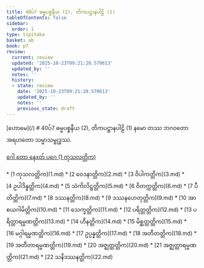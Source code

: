 ```yaml
---
title: 40ပ်7 ဓမ္မပစ္စနီယ (2), တိကပဋ္ဌာနပါဠိ (1)
tableOfContents: false
sidebar:
  order: 1
type: tipitaka
basket: ab
book: p7
review:
  current: review
  updated: '2025-10-23T09:21:28.570613'
  updated_by: ''
  notes: ''
  history:
  - state: review
    date: '2025-10-23T09:21:28.570613'
    updated_by: ''
    notes: ''
    previous_state: draft
---
```



<ReviewStatus review={frontmatter.review} showDetails={true} />

<HypothesisAnnotation frontmatter={frontmatter} />

<Paragraph type="center" book="p7">
[ဟောမေ](/)
</Paragraph>

<Paragraph type="center" book="p7">
# 40ပ်7 ဓမ္မပစ္စနီယ (2), တိကပဋ္ဌာနပါဠိ (1)
</Paragraph>

<Paragraph number="1" type="center" book="p7">
နမော တဿ ဘဂဝတော အရဟတော သမ္မာသမ္ဗုဒ္ဓဿ.

[ဂေါ တော နေxတ် ပဂေ (1 ကုသလတ္တိက)](1.md)



</Paragraph>

<TableOfContents book="p7" section="40">
* [1 ကုသလတ္တိက](1.md)
* [2 ဝေဒနာတ္တိက](2.md)
* [3 ဝိပါကတ္တိက](3.md)
* [4 ဥပါဒိန္နတ္တိက](4.md)
* [5 သံကိလိဋ္ဌတ္တိက](5.md)
* [6 ဝိတက္ကတ္တိက](6.md)
* [7 ပီတိတ္တိက](7.md)
* [8 ဒဿနတ္တိက](8.md)
* [9 ဒဿနဟေတုတ္တိက](9.md)
* [10 အာစယဂါမိတ္တိက](10.md)
* [11 သေက္ခတ္တိက](11.md)
* [12 ပရိတ္တတ္တိက](12.md)
* [13 ပရိတ္တာရမ္မဏတ္တိက](13.md)
* [14 ဟီနတ္တိက](14.md)
* [15 မိစ္ဆတ္တတ္တိက](15.md)
* [16 မဂ္ဂါရမ္မဏတ္တိက](16.md)
* [17 ဥပ္ပန္နတ္တိက](17.md)
* [18 အတီတတ္တိက](18.md)
* [19 အတီတာရမ္မဏတ္တိက](19.md)
* [20 အဇ္ဈတ္တတ္တိက](20.md)
* [21 အဇ္ဈတ္တာရမ္မဏတ္တိက](21.md)
* [22 သနိဒဿနတ္တိက](22.md)
</TableOfContents>